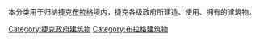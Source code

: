本分类用于归纳捷克[[布拉格|布拉格]]境内，捷克各级政府所建造、使用、拥有的建筑物。

[[Category:捷克政府建筑物|Category:捷克政府建筑物]]
[[Category:布拉格建筑物|Category:布拉格建筑物]]